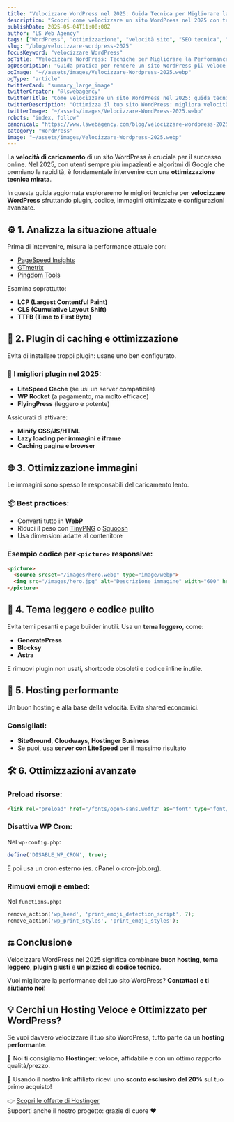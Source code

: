 ```yaml
---
title: "Velocizzare WordPress nel 2025: Guida Tecnica per Migliorare la Performance del Sito"
description: "Scopri come velocizzare un sito WordPress nel 2025 con tecniche avanzate, ottimizzazione PageSpeed, caching, immagini WebP e best practices SEO."
publishDate: 2025-05-04T11:00:00Z
author: "LS Web Agency"
tags: ["WordPress", "ottimizzazione", "velocità sito", "SEO tecnica", "PageSpeed"]
slug: "/blog/velocizzare-wordpress-2025"
focusKeyword: "velocizzare WordPress"
ogTitle: "Velocizzare WordPress: Tecniche per Migliorare la Performance nel 2025"
ogDescription: "Guida pratica per rendere un sito WordPress più veloce e performante nel 2025: plugin, codice, immagini, caching e SEO."
ogImage: "~//assets/images/Velocizzare-Wordpress-2025.webp"
ogType: "article"
twitterCard: "summary_large_image"
twitterCreator: "@lswebagency"
twitterTitle: "Come velocizzare un sito WordPress nel 2025: guida tecnica"
twitterDescription: "Ottimizza il tuo sito WordPress: migliora velocità, PageSpeed e SEO tecnica con questa guida aggiornata al 2025."
twitterImage: "~/assets/images/Velocizzare-WordPress-2025.webp"
robots: "index, follow"
canonical: "https://www.lswebagency.com/blog/velocizzare-wordpress-2025"
category: "WordPress"
image: "~/assets/images/Velocizzare-Wordpress-2025.webp"
---
```



La **velocità di caricamento** di un sito WordPress è cruciale per il successo online. Nel 2025, con utenti sempre più impazienti e algoritmi di Google che premiano la rapidità, è fondamentale intervenire con una **ottimizzazione tecnica mirata**.

In questa guida aggiornata esploreremo le migliori tecniche per **velocizzare WordPress** sfruttando plugin, codice, immagini ottimizzate e configurazioni avanzate.

## ⚙️ 1. Analizza la situazione attuale

Prima di intervenire, misura la performance attuale con:

- [PageSpeed Insights](https://pagespeed.web.dev/)
- [GTmetrix](https://gtmetrix.com)
- [Pingdom Tools](https://tools.pingdom.com)

Esamina soprattutto:
- **LCP (Largest Contentful Paint)**
- **CLS (Cumulative Layout Shift)**
- **TTFB (Time to First Byte)**

## 🧰 2. Plugin di caching e ottimizzazione

Evita di installare troppi plugin: usane uno ben configurato.

### 🔧 I migliori plugin nel 2025:

- **LiteSpeed Cache** (se usi un server compatibile)
- **WP Rocket** (a pagamento, ma molto efficace)
- **FlyingPress** (leggero e potente)

Assicurati di attivare:
- **Minify CSS/JS/HTML**
- **Lazy loading per immagini e iframe**
- **Caching pagina e browser**

## 🌐 3. Ottimizzazione immagini

Le immagini sono spesso le responsabili del caricamento lento.

### 📦 Best practices:
- Converti tutto in **WebP**
- Riduci il peso con [TinyPNG](https://tinypng.com) o [Squoosh](https://squoosh.app)
- Usa dimensioni adatte al contenitore

### Esempio codice per `<picture>` responsive:
```html
<picture>
  <source srcset="/images/hero.webp" type="image/webp">
  <img src="/images/hero.jpg" alt="Descrizione immagine" width="600" height="400">
</picture>
```

## 🧱 4. Tema leggero e codice pulito

Evita temi pesanti e page builder inutili. Usa un **tema leggero**, come:
- **GeneratePress**
- **Blocksy**
- **Astra**

E rimuovi plugin non usati, shortcode obsoleti e codice inline inutile.

## 🚀 5. Hosting performante

Un buon hosting è alla base della velocità. Evita shared economici.

### Consigliati:
- **SiteGround**, **Cloudways**, **Hostinger Business**
- Se puoi, usa **server con LiteSpeed** per il massimo risultato

## 🛠 6. Ottimizzazioni avanzate

### Preload risorse:
```html
<link rel="preload" href="/fonts/open-sans.woff2" as="font" type="font/woff2" crossorigin="anonymous">
```

### Disattiva WP Cron:
Nel `wp-config.php`:
```php
define('DISABLE_WP_CRON', true);
```
E poi usa un cron esterno (es. cPanel o cron-job.org).

### Rimuovi emoji e embed:
Nel `functions.php`:
```php
remove_action('wp_head', 'print_emoji_detection_script', 7);
remove_action('wp_print_styles', 'print_emoji_styles');
```

## 🔚 Conclusione

Velocizzare WordPress nel 2025 significa combinare **buon hosting**, **tema leggero**, **plugin giusti** e **un pizzico di codice tecnico**.

Vuoi migliorare la performance del tuo sito WordPress? **Contattaci e ti aiutiamo noi!**
## 💡 Cerchi un Hosting Veloce e Ottimizzato per WordPress?

Se vuoi davvero velocizzare il tuo sito WordPress, tutto parte da un **hosting performante**.

🎯 Noi ti consigliamo **Hostinger**: veloce, affidabile e con un ottimo rapporto qualità/prezzo.

💸 Usando il nostro link affiliato ricevi uno **sconto esclusivo del 20%** sul tuo primo acquisto!

👉 [Scopri le offerte di Hostinger](https://hostinger.it?REFERRALCODE=7SQLSANNAJE1)  
Supporti anche il nostro progetto: grazie di cuore ❤️